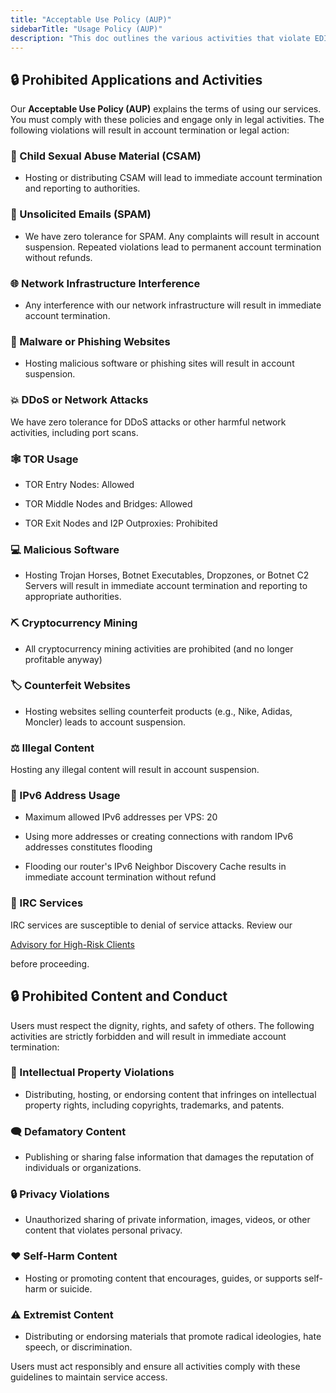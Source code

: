 ```yaml
---
title: "Acceptable Use Policy (AUP)"
sidebarTitle: "Usage Policy (AUP)"
description: "This doc outlines the various activities that violate EDIS Global's Acceptable Use Policy (AUP), including child sexual abuse material, illegal content, and prohibited activities."
---
```


## **🔒** Prohibited Applications and Activities

Our **Acceptable Use Policy (AUP)** explains the terms of using our services. You must comply with these policies and engage only in legal activities. The following violations will result in account termination or legal action:

### 🚫 Child Sexual Abuse Material (CSAM)

* Hosting or distributing CSAM will lead to immediate account termination and reporting to authorities.

### 📩 Unsolicited Emails (SPAM)

* We have zero tolerance for SPAM. Any complaints will result in account suspension. Repeated violations lead to permanent account termination without refunds.

### 🌐 Network Infrastructure Interference

* Any interference with our network infrastructure will result in immediate account termination.

### 🐛 Malware or Phishing Websites

* Hosting malicious software or phishing sites will result in account suspension.

### 💥 DDoS or Network Attacks

We have zero tolerance for DDoS attacks or other harmful network activities, including port scans.

### 🕸️ TOR Usage

* TOR Entry Nodes: Allowed

* TOR Middle Nodes and Bridges: Allowed

* TOR Exit Nodes and I2P Outproxies: Prohibited

### 💻 Malicious Software

* Hosting Trojan Horses, Botnet Executables, Dropzones, or Botnet C2 Servers will result in immediate account termination and reporting to appropriate authorities.

### ⛏️ Cryptocurrency Mining

* All cryptocurrency mining activities are prohibited (and no longer profitable anyway)

### 🏷️ Counterfeit Websites

* Hosting websites selling counterfeit products (e.g., Nike, Adidas, Moncler) leads to account suspension.

### ⚖️ Illegal Content

Hosting any illegal content will result in account suspension.

### 🔢 IPv6 Address Usage

* Maximum allowed IPv6 addresses per VPS: 20

* Using more addresses or creating connections with random IPv6 addresses constitutes flooding

* Flooding our router's IPv6 Neighbor Discovery Cache results in immediate account termination without refund

### 💬 IRC Services

IRC services are susceptible to denial of service attacks. Review our&#x20;

<a href="https://docs.edisglobal.com/advisory-for-high-risk-clients" target="_blank">Advisory for High-Risk Clients</a>

&#x20;before proceeding.

## **🔒** Prohibited Content and Conduct

Users must respect the dignity, rights, and safety of others. The following activities are strictly forbidden and will result in immediate account termination:

### 📜 Intellectual Property Violations

* Distributing, hosting, or endorsing content that infringes on intellectual property rights, including copyrights, trademarks, and patents.

### 🗨️ Defamatory Content

* Publishing or sharing false information that damages the reputation of individuals or organizations.

### 🔒 Privacy Violations

* Unauthorized sharing of private information, images, videos, or other content that violates personal privacy.

### ❤️ Self-Harm Content

* Hosting or promoting content that encourages, guides, or supports self-harm or suicide.

### ⚠️ Extremist Content

* Distributing or endorsing materials that promote radical ideologies, hate speech, or discrimination.

Users must act responsibly and ensure all activities comply with these guidelines to maintain service access.
